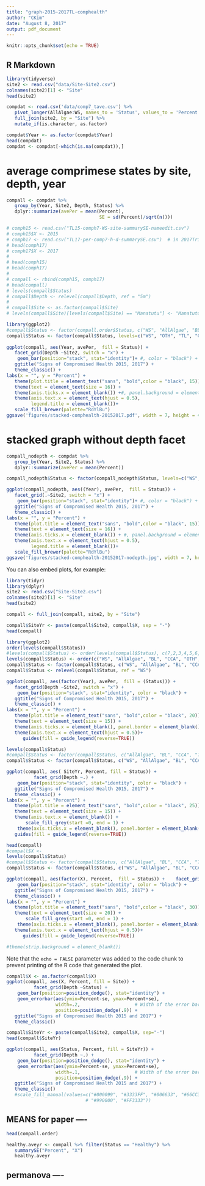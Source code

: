 ```yaml
---
title: "graph-2015-2017TL-comphealth"
author: "CKim"
date: "August 8, 2017"
output: pdf_document
---
```


```r
knitr::opts_chunk$set(echo = TRUE)
```

## R Markdown
```r
library(tidyverse)
site2 <- read.csv("data/Site-Site2.csv")
colnames(site2)[1] <- "Site"
head(site2)
```
```r
compdat <- read.csv('data/comp7_tave.csv') %>% 
   pivot_longer(AllAlgae:WS, names_to = 'Status', values_to = 'Percent') %>% 
   full_join(site2, by = "Site") %>% 
   mutate_if(is.character, as.factor) 

compdat$Year <- as.factor(compdat$Year)
head(compdat)
compdat <- compdat[-which(is.na(compdat)),]
```


# average comprimese states by site, depth, year
```r
compall <- compdat %>% 
   group_by(Year, Site2, Depth, Status) %>% 
   dplyr::summarize(avePer = mean(Percent),
                                  SE = sd(Percent)/sqrt(n()))
```

```r
# comph15 <- read.csv("TL15-comph7-WS-site-summarySE-nameedit.csv")
# comph15$X <- 2015
# comph17 <- read.csv("TL17-per-comp7-h-d-summarySE.csv")  # in 2017Trip/CoralDAta
# head(comph17)
# comph17$X <- 2017
# 
# head(comph15)
# head(comph17)
# 
# compall <- rbind(comph15, comph17)
# head(compall)
# levels(compall$Status)
# compall$Depth <- relevel(compall$Depth, ref = "5m")
# 
# compall$Site <- as.factor(compall$Site)
# levels(compall$Site)[levels(compall$Site) == "Manatutu"] <- "Manatuto"
```

```r
library(ggplot2)
#compall$Status <- factor(compall.order$Status, c("WS", "AllAlgae", "BL", "CCA", "OTH", "TL", "Healthy"))
compall$Status <- factor(compall$Status, levels=c("WS", "OTH", "TL", "CCA","AllAlgae", "BL", "Healthy"))
                                                          
ggplot(compall, aes(Year, avePer,  fill = Status)) +
   facet_grid(Depth ~Site2, switch = "x") +
    geom_bar(position="stack", stat="identity")+ #, color = "black") +
   ggtitle("Signs of Compromised Health 2015, 2017") +
   theme_classic() +
labs(x = "", y = "Percent") +
   theme(plot.title = element_text("sans", "bold",color = "black", 15)) +
   theme(text = element_text(size = 16)) +
   theme(axis.ticks.x = element_blank()) +#, panel.background = element_rect("gray85"))+
   theme(axis.text.x = element_text(hjust = 0.5),
         legend.title = element_blank())+
   scale_fill_brewer(palette="RdYlBu")
ggsave('figures/stacked-comphealth-20152017.pdf', width = 7, height = 4)
```
# stacked graph without depth facet
```r
compall_nodepth <- compdat %>% 
   group_by(Year, Site2, Status) %>% 
   dplyr::summarize(avePer = mean(Percent))

compall_nodepth$Status <- factor(compall_nodepth$Status, levels=c("WS", "OTH", "TL", "CCA","AllAlgae", "BL", "Healthy"))
```

```r
ggplot(compall_nodepth, aes((Year), avePer,  fill = Status)) +
   facet_grid(.~Site2, switch = "x") +
    geom_bar(position="stack", stat="identity")+ #, color = "black") +
   ggtitle("Signs of Compromised Health 2015, 2017") +
   theme_classic() +
labs(x = "", y = "Percent") +
   theme(plot.title = element_text("sans", "bold",color = "black", 15)) +
   theme(text = element_text(size = 16)) +
   theme(axis.ticks.x = element_blank()) + #, panel.background = element_rect("gray85"))+
   theme(axis.text.x = element_text(hjust = 0.5),
         legend.title = element_blank())+
   scale_fill_brewer(palette="RdYlBu")
ggsave('figures/stacked-comphealth-20152017-nodepth.jpg', width = 7, height = 4)
```


You can also embed plots, for example:
```r
library(tidyr)
library(dplyr)
site2 <- read.csv("Site-Site2.csv")
colnames(site2)[1] <- "Site"
head(site2)

compall <- full_join(compall, site2, by = "Site")

compall$SiteYr <- paste(compall$Site2, compall$X, sep = "-")
head(compall)
```


```r
library(ggplot2)
order(levels(compall$Status))
#levels(compall$Status) <- order(levels(compall$Status), c(7,2,3,4,5,6,1))
levels(compall$Status) <- order(c("WS", "AllAlgae", "BL", "CCA", "OTH", "TL", "Healthy"))
compall$Status <- factor(compall$Status, c("WS", "AllAlgae", "BL", "CCA", "OTH", "TL", "Healthy"))
compall$Status <- relevel(compall$Status, ref = "WS")

ggplot(compall, aes(factor(Year), avePer,  fill = (Status))) +
   facet_grid(Depth ~Site2, switch = "x") +
    geom_bar(position="stack", stat="identity", color = "black") +
   ggtitle("Signs of Compromised Health 2015, 2017") +
   theme_classic() +
labs(x = "", y = "Percent") +
   theme(plot.title = element_text("sans", "bold",color = "black", 20)) +
   theme(text = element_text(size = 15)) +
   theme(axis.ticks.x = element_blank(), panel.border = element_blank())+
   theme(axis.text.x = element_text(hjust = 0.5))+
      guides(fill = guide_legend(reverse=TRUE))
```
```r
levels(compall$Status)
#compall$Status <- factor(compall$Status, c("AllAlgae", "BL", "CCA", "TL", "OTH", "WS", "Healthy"))
compall$Status <- factor(compall$Status, c("WS", "AllAlgae", "BL", "CCA", "TL", "OTH", "Healthy"))

ggplot(compall, aes( SiteYr, Percent, fill = Status)) +
          facet_grid(Depth ~.) +
    geom_bar(position="stack", stat="identity", color = "black") +
   ggtitle("Signs of Compromised Health 2015, 2017") +
   theme_classic() +
labs(x = "", y = "Percent") +
   theme(plot.title = element_text("sans", "bold",color = "black", 25)) +
   theme(text = element_text(size = 15)) +
   theme(axis.text.x = element_blank()) +
       scale_fill_grey(start =0, end = 1) +
    theme(axis.ticks.x = element_blank(), panel.border = element_blank())+
   guides(fill = guide_legend(reverse=TRUE))
```
```r
head(compall)
#compall$X <- 
levels(compall$Status)
#compall$Status <- factor(compall$Status, c("AllAlgae", "BL", "CCA", "TL", "OTH", "WS", "Healthy"))
compall$Status <- factor(compall$Status, c("WS", "AllAlgae", "BL", "CCA", "TL", "OTH", "Healthy"))

ggplot(compall, aes(factor(X), Percent,  fill = Status)) +    facet_grid(Depth ~Site2, switch = "x") +
    geom_bar(position="stack", stat="identity", color = "black") +
   ggtitle("Signs of Compromised Health 2015, 2017") +
   theme_classic() +
labs(x = "", y = "Percent") +
   theme(plot.title = element_text("sans", "bold",color = "black", 30)) +
   theme(text = element_text(size = 20)) +
       scale_fill_grey(start =0, end = 1) +
    theme(axis.ticks.x = element_blank(), panel.border = element_blank())+
   theme(axis.text.x = element_text(hjust = 0.5))+
      guides(fill = guide_legend(reverse=TRUE))

#theme(strip.background = element_blank())
```

Note that the `echo = FALSE` parameter was added to the code chunk to prevent printing of the R code that generated the plot.
```r
compall$X <- as.factor(compall$X)
ggplot(compall, aes(X, Percent, fill = Site)) +
          facet_grid(Depth ~Status) +
    geom_bar(position=position_dodge(), stat="identity") +
    geom_errorbar(aes(ymin=Percent-se, ymax=Percent+se),
                  width=.2,                    # Width of the error bars
                  position=position_dodge(.9)) +
   ggtitle("Signs of Compromised Health 2015 and 2017") +
   theme_classic()
```

```r
compall$SiteYr <- paste(compall$Site2, compall$X, sep="-")
head(compall$SiteYr)

ggplot(compall, aes(Status, Percent, fill = SiteYr)) +
          facet_grid(Depth ~.) +
    geom_bar(position=position_dodge(), stat="identity") +
    geom_errorbar(aes(ymin=Percent-se, ymax=Percent+se),
                  width=.1,                    # Width of the error bars
                  position=position_dodge(.9)) +
   ggtitle("Signs of Compromised Health 2015 and 2017") +
   theme_classic() 
   #scale_fill_manual(values=c("#000099", "#3333FF", "#006633", "#66CC33", "#CC6600", "#FF9933",
                             # "#990000", "#FF3333"))
```

## MEANS for paper ----
```r
head(compall.order)

healthy.aveyr <- compall %>% filter(Status == "Healthy") %>%
   summarySE("Percent", "X")
   healthy.aveyr
```

## permanova ----
```r

```

